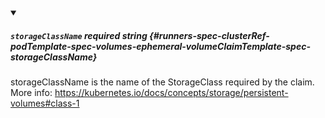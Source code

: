 
<details className="config-field" data-expandable="false" open>
<summary>

##### `storageClassName` <span className="config-field-required" data-required="false">required</span> <span className="config-field-type">string</span> <span className="config-field-default"></span> <span className="config-field-enum"></span> {#runners-spec-clusterRef-podTemplate-spec-volumes-ephemeral-volumeClaimTemplate-spec-storageClassName}

storageClassName is the name of the StorageClass required by the claim.
More info: https://kubernetes.io/docs/concepts/storage/persistent-volumes#class-1

</summary>



</details>
